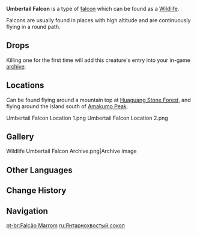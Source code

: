 {{Wildlife Infobox
|type     = Wildlife
|image    = Wildlife Umbertail Falcon Icon.png
|family   = Birds
|group    = Falcons
|location = 
}}
{{Description|A sharp-eyed and proud falcon.<br />It soars the skies above the mountain forests, surveying its vast domain. For a patient, keen-eyed hunter of the [[Kätzlein Family|Kätzlein]] lineage, shooting a bird like this out of the sky is all in a day's work.|in-game description from the [[Archive]]}}
'''Umbertail Falcon''' is a type of [[Falcons|falcon]] which can be found as a [[Wildlife]].

Falcons are usually found in places with high altitude and are continuously flying in a round path.

==Drops==
{{Card|Fowl|2}}

Killing one for the first time will add this creature's entry into your in-game [[archive]].

==Locations==
Can be found flying around a mountain top at [[Huaguang Stone Forest]], and flying around the island south of [[Amakumo Peak]].
<gallery hideadbutton="true" captionalign="center">
Umbertail Falcon Location 1.png
Umbertail Falcon Location 2.png
</gallery>

==Gallery==
<gallery hideaddbutton="true" captionalign="center">
Wildlife Umbertail Falcon Archive.png|Archive image
</gallery>

==Other Languages==
{{Other Languages

|en      = Umbertail Falcon
|zhs     = 棕翎鹰
|zhs_rm  = Zōng Líng Yīng
|zht     = 棕翎鷹
|zht_rm  = Zōng Líng Yīng
|zh_tl   = Brown-Tailfeather Hawk
|ja      = 棕翼鷹
|ja_rm   = Shuyoku Taka{{Assumed}}
|ja_tl   = Brown-Winged Falcon
|ko      = 갈색깃 매
|ko_rm   = 
|ko_tl   = 
|es      = Halcón pardo
|es_tl   = 
|fr      = Faucon brun
|fr_tl   = Brown Falcon
|ru      = Янтарнохвостый сокол
|ru_tl   = 
|th      = Umbertail Falcon
|vi      = Đại Bàng Nâu
|vi_tl   = 
|de      = Grauer Falke
|de_tl   = Grey Falcon
|id      = Umbertail Falcon
|pt      = Falcão Marrom
|pt_tl   = Brown Falcon
}}

==Change History==
{{Change History|1.0}}

==Navigation==
{{Wildlife Navbox}}

[[pt-br:Falcão Marrom]]
[[ru:Янтарнохвостый сокол]]